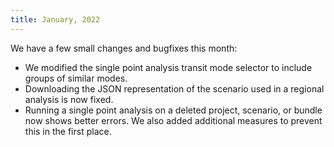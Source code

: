 ```yaml
---
title: January, 2022
---
```


We have a few small changes and bugfixes this month:
- We modified the single point analysis transit mode selector to include groups of similar modes.
- Downloading the JSON representation of the scenario used in a regional analysis is now fixed.
- Running a single point analysis on a deleted project, scenario, or bundle now shows better errors. We also added additional measures to prevent this in the first place.  
